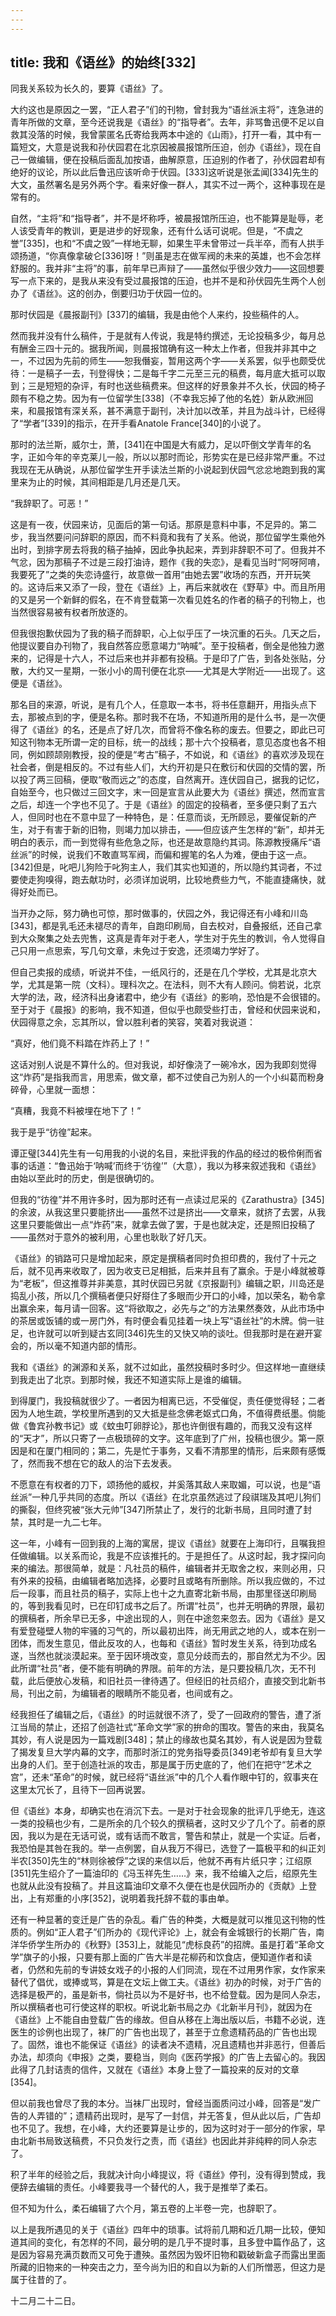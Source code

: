 ```yaml
---
---
---
```

title: 我和《语丝》的始终[332]
---




同我关系较为长久的，要算《语丝》了。

大约这也是原因之一罢，“正人君子”们的刊物，曾封我为“语丝派主将”，连急进的青年所做的文章，至今还说我是《语丝》的“指导者”。去年，非骂鲁迅便不足以自救其没落的时候，我曾蒙匿名氏寄给我两本中途的《山雨》，打开一看，其中有一篇短文，大意是说我和孙伏园君在北京因被晨报馆所压迫，创办《语丝》，现在自己一做编辑，便在投稿后面乱加按语，曲解原意，压迫别的作者了，孙伏园君却有绝好的议论，所以此后鲁迅应该听命于伏园。[333]这听说是张孟闻[334]先生的大文，虽然署名是另外两个字。看来好像一群人，其实不过一两个，这种事现在是常有的。

自然，“主将”和“指导者”，并不是坏称呼，被晨报馆所压迫，也不能算是耻辱，老人该受青年的教训，更是进步的好现象，还有什么话可说呢。但是，“不虞之誉”[335]，也和“不虞之毁”一样地无聊，如果生平未曾带过一兵半卒，而有人拱手颂扬道，“你真像拿破仑[336]呀！”则虽是志在做军阀的未来的英雄，也不会怎样舒服的。我并非“主将”的事，前年早已声辩了——虽然似乎很少效力——这回想要写一点下来的，是我从来没有受过晨报馆的压迫，也并不是和孙伏园先生两个人创办了《语丝》。这的创办，倒要归功于伏园一位的。

那时伏园是《晨报副刊》[337]的编辑，我是由他个人来约，投些稿件的人。

然而我并没有什么稿件，于是就有人传说，我是特约撰述，无论投稿多少，每月总有酬金三四十元的。据我所闻，则晨报馆确有这一种太上作者，但我并非其中之一，不过因为先前的师生——恕我僭妄，暂用这两个字——关系罢，似乎也颇受优待：一是稿子一去，刊登得快；二是每千字二元至三元的稿费，每月底大抵可以取到；三是短短的杂评，有时也送些稿费来。但这样的好景象并不久长，伏园的椅子颇有不稳之势。因为有一位留学生[338]（不幸我忘掉了他的名姓）新从欧洲回来，和晨报馆有深关系，甚不满意于副刊，决计加以改革，并且为战斗计，已经得了“学者”[339]的指示，在开手看Anatole France[340]的小说了。

那时的法兰斯，威尔士，萧，[341]在中国是大有威力，足以吓倒文学青年的名字，正如今年的辛克莱儿一般，所以以那时而论，形势实在是已经非常严重。不过我现在无从确说，从那位留学生开手读法兰斯的小说起到伏园气忿忿地跑到我的寓里来为止的时候，其间相距是几月还是几天。

“我辞职了。可恶！”

这是有一夜，伏园来访，见面后的第一句话。那原是意料中事，不足异的。第二步，我当然要问问辞职的原因，而不料竟和我有了关系。他说，那位留学生乘他外出时，到排字房去将我的稿子抽掉，因此争执起来，弄到非辞职不可了。但我并不气忿，因为那稿子不过是三段打油诗，题作《我的失恋》，是看见当时“阿呀阿唷，我要死了”之类的失恋诗盛行，故意做一首用“由她去罢”收场的东西，开开玩笑的。这诗后来又添了一段，登在《语丝》上，再后来就收在《野草》中。而且所用的又是另一个新鲜的假名，在不肯登载第一次看见姓名的作者的稿子的刊物上，也当然很容易被有权者所放逐的。

但我很抱歉伏园为了我的稿子而辞职，心上似乎压了一块沉重的石头。几天之后，他提议要自办刊物了，我自然答应愿意竭力“呐喊”。至于投稿者，倒全是他独力邀来的，记得是十六人，不过后来也并非都有投稿。于是印了广告，到各处张贴，分散，大约又一星期，一张小小的周刊便在北京——尤其是大学附近——出现了。这便是《语丝》。

那名目的来源，听说，是有几个人，任意取一本书，将书任意翻开，用指头点下去，那被点到的字，便是名称。那时我不在场，不知道所用的是什么书，是一次便得了《语丝》的名，还是点了好几次，而曾将不像名称的废去。但要之，即此已可知这刊物本无所谓一定的目标，统一的战线；那十六个投稿者，意见态度也各不相同，例如顾颉刚教授，投的便是“考古”稿子，不如说，和《语丝》的喜欢涉及现在社会者，倒是相反的。不过有些人们，大约开初是只在敷衍和伏园的交情的罢，所以投了两三回稿，便取“敬而远之”的态度，自然离开。连伏园自己，据我的记忆，自始至今，也只做过三回文字，末一回是宣言从此要大为《语丝》撰述，然而宣言之后，却连一个字也不见了。于是《语丝》的固定的投稿者，至多便只剩了五六人，但同时也在不意中显了一种特色，是：任意而谈，无所顾忌，要催促新的产生，对于有害于新的旧物，则竭力加以排击，——但应该产生怎样的“新”，却并无明白的表示，而一到觉得有些危急之际，也还是故意隐约其词。陈源教授痛斥“语丝派”的时候，说我们不敢直骂军阀，而偏和握笔的名人为难，便由于这一点。[342]但是，叱吧儿狗险于叱狗主人，我们其实也知道的，所以隐约其词者，不过要使走狗嗅得，跑去献功时，必须详加说明，比较地费些力气，不能直捷痛快，就得好处而已。

当开办之际，努力确也可惊，那时做事的，伏园之外，我记得还有小峰和川岛[343]，都是乳毛还未褪尽的青年，自跑印刷局，自去校对，自叠报纸，还自己拿到大众聚集之处去兜售，这真是青年对于老人，学生对于先生的教训，令人觉得自己只用一点思索，写几句文章，未免过于安逸，还须竭力学好了。

但自己卖报的成绩，听说并不佳，一纸风行的，还是在几个学校，尤其是北京大学，尤其是第一院（文科）。理科次之。在法科，则不大有人顾问。倘若说，北京大学的法，政，经济科出身诸君中，绝少有《语丝》的影响，恐怕是不会很错的。至于对于《晨报》的影响，我不知道，但似乎也颇受些打击，曾经和伏园来说和，伏园得意之余，忘其所以，曾以胜利者的笑容，笑着对我说道：

“真好，他们竟不料踏在炸药上了！”

这话对别人说是不算什么的。但对我说，却好像浇了一碗冷水，因为我即刻觉得这“炸药”是指我而言，用思索，做文章，都不过使自己为别人的一个小纠葛而粉身碎骨，心里就一面想：

“真糟，我竟不料被埋在地下了！”

我于是乎“彷徨”起来。

谭正璧[344]先生有一句用我的小说的名目，来批评我的作品的经过的极伶俐而省事的话道：“鲁迅始于‘呐喊’而终于‘彷徨’”（大意），我以为移来叙述我和《语丝》由始以至此时的历史，倒是很确切的。

但我的“彷徨”并不用许多时，因为那时还有一点读过尼采的《Zarathustra》[345]的余波，从我这里只要能挤出——虽然不过是挤出——文章来，就挤了去罢，从我这里只要能做出一点“炸药”来，就拿去做了罢，于是也就决定，还是照旧投稿了——虽然对于意外的被利用，心里也耿耿了好几天。

《语丝》的销路可只是增加起来，原定是撰稿者同时负担印费的，我付了十元之后，就不见再来收取了，因为收支已足相抵，后来并且有了赢余。于是小峰就被尊为“老板”，但这推尊并非美意，其时伏园已另就《京报副刊》编辑之职，川岛还是捣乱小孩，所以几个撰稿者便只好搿住了多眼而少开口的小峰，加以荣名，勒令拿出赢余来，每月请一回客。这“将欲取之，必先与之”的方法果然奏效，从此市场中的茶居或饭铺的或一房门外，有时便会看见挂着一块上写“语丝社”的木牌。倘一驻足，也许就可以听到疑古玄同[346]先生的又快又响的谈吐。但我那时是在避开宴会的，所以毫不知道内部的情形。

我和《语丝》的渊源和关系，就不过如此，虽然投稿时多时少。但这样地一直继续到我走出了北京。到那时候，我还不知道实际上是谁的编辑。

到得厦门，我投稿就很少了。一者因为相离已远，不受催促，责任便觉得轻；二者因为人地生疏，学校里所遇到的又大抵是些念佛老妪式口角，不值得费纸墨。倘能做《鲁宾孙教书记》或《蚊虫叮卵脬论》，那也许倒很有趣的，而我又没有这样的“天才”，所以只寄了一点极琐碎的文字。这年底到了广州，投稿也很少。第一原因是和在厦门相同的；第二，先是忙于事务，又看不清那里的情形，后来颇有感慨了，然而我不想在它的敌人的治下去发表。

不愿意在有权者的刀下，颂扬他的威权，并奚落其敌人来取媚，可以说，也是“语丝派”一种几乎共同的态度。所以《语丝》在北京虽然逃过了段祺瑞及其吧儿狗们的撕裂，但终究被“张大元帅”[347]所禁止了，发行的北新书局，且同时遭了封禁，其时是一九二七年。

这一年，小峰有一回到我的上海的寓居，提议《语丝》就要在上海印行，且嘱我担任做编辑。以关系而论，我是不应该推托的。于是担任了。从这时起，我才探问向来的编法。那很简单，就是：凡社员的稿件，编辑者并无取舍之权，来则必用，只有外来的投稿，由编辑者略加选择，必要时且或略有所删除。所以我应做的，不过后一段事，而且社员的稿子，实际上也十之九直寄北新书局，由那里径送印刷局的，等到我看见时，已在印钉成书之后了。所谓“社员”，也并无明确的界限，最初的撰稿者，所余早已无多，中途出现的人，则在中途忽来忽去。因为《语丝》是又有爱登碰壁人物的牢骚的习气的，所以最初出阵，尚无用武之地的人，或本在别一团体，而发生意见，借此反攻的人，也每和《语丝》暂时发生关系，待到功成名遂，当然也就淡漠起来。至于因环境改变，意见分歧而去的，那自然尤为不少。因此所谓“社员”者，便不能有明确的界限。前年的方法，是只要投稿几次，无不刊载，此后便放心发稿，和旧社员一律待遇了。但经旧的社员绍介，直接交到北新书局，刊出之前，为编辑者的眼睛所不能见者，也间或有之。

经我担任了编辑之后，《语丝》的时运就很不济了，受了一回政府的警告，遭了浙江当局的禁止，还招了创造社式“革命文学”家的拚命的围攻。警告的来由，我莫名其妙，有人说是因为一篇戏剧[348]；禁止的缘故也莫名其妙，有人说是因为登载了揭发复旦大学内幕的文字，而那时浙江的党务指导委员[349]老爷却有复旦大学出身的人们。至于创造社派的攻击，那是属于历史底的了，他们在把守“艺术之宫”，还未“革命”的时候，就已经将“语丝派”中的几个人看作眼中钉的，叙事夹在这里太冗长了，且待下一回再说罢。

但《语丝》本身，却确实也在消沉下去。一是对于社会现象的批评几乎绝无，连这一类的投稿也少有，二是所余的几个较久的撰稿者，这时又少了几个了。前者的原因，我以为是在无话可说，或有话而不敢言，警告和禁止，就是一个实证。后者，我恐怕是其咎在我的。举一点例罢，自从我万不得已，选登了一篇极平和的纠正刘半农[350]先生的“林则徐被俘”之误的来信以后，他就不再有片纸只字；江绍原[351]先生绍介了一篇油印的《冯玉祥先生……》来，我不给编入之后，绍原先生也就从此没有投稿了。并且这篇油印文章不久便在也是伏园所办的《贡献》上登出，上有郑重的小序[352]，说明着我托辞不载的事由单。

还有一种显著的变迁是广告的杂乱。看广告的种类，大概是就可以推见这刊物的性质的。例如“正人君子”们所办的《现代评论》上，就会有金城银行的长期广告，南洋华侨学生所办的《秋野》[353]上，就能见“虎标良药”的招牌。虽是打着“革命文学”旗子的小报，只要有那上面的广告大半是花柳药和饮食店，便知道作者和读者，仍然和先前的专讲妓女戏子的小报的人们同流，现在不过用男作家，女作家来替代了倡优，或捧或骂，算是在文坛上做工夫。《语丝》初办的时候，对于广告的选择是极严的，虽是新书，倘社员以为不是好书，也不给登载。因为是同人杂志，所以撰稿者也可行使这样的职权。听说北新书局之办《北新半月刊》，就因为在《语丝》上不能自由登载广告的缘故。但自从移在上海出版以后，书籍不必说，连医生的诊例也出现了，袜厂的广告也出现了，甚至于立愈遗精药品的广告也出现了。固然，谁也不能保证《语丝》的读者决不遗精，况且遗精也并非恶行，但善后办法，却须向《申报》之类，要稳当，则向《医药学报》的广告上去留心的。我因此得了几封诘责的信件，又就在《语丝》本身上登了一篇投来的反对的文章[354]。

但以前我也曾尽了我的本分。当袜厂出现时，曾经当面质问过小峰，回答是“发广告的人弄错的”；遗精药出现时，是写了一封信，并无答复，但从此以后，广告却也不见了。我想，在小峰，大约还要算是让步的，因为这时对于一部分的作家，早由北新书局致送稿费，不只负发行之责，而《语丝》也因此并非纯粹的同人杂志了。

积了半年的经验之后，我就决计向小峰提议，将《语丝》停刊，没有得到赞成，我便辞去编辑的责任。小峰要我寻一个替代的人，我于是推举了柔石。

但不知为什么，柔石编辑了六个月，第五卷的上半卷一完，也辞职了。

以上是我所遇见的关于《语丝》四年中的琐事。试将前几期和近几期一比较，便知道其间的变化，有怎样的不同，最分明的是几乎不提时事，且多登中篇作品了，这是因为容易充满页数而又可免于遭殃。虽然因为毁坏旧物和戳破新盒子而露出里面所藏的旧物来的一种突击之力，至今尚为旧的和自以为新的人们所憎恶，但这力是属于往昔的了。

十二月二十二日。